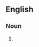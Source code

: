 {{also|pussy-cats|pussy cats}}
==English==

===Noun===
{{head|en|noun form}}

# {{plural of|en|pussycat}}
